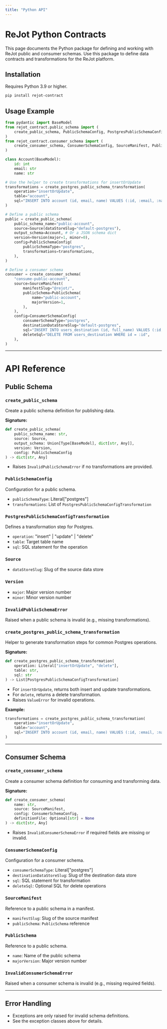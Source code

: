 ```yaml
---
title: "Python API"
---
```


# ReJot Python Contracts

This page documents the Python package for defining and working with ReJot public and consumer
schemas. Use this package to define data contracts and transformations for the ReJot platform.

## Installation

Requires Python 3.9 or higher.

```bash
pip install rejot-contract
```

## Usage Example

```python
from pydantic import BaseModel
from rejot_contract.public_schema import (
    create_public_schema, PublicSchemaConfig, PostgresPublicSchemaConfigTransformation, Source, Version, create_postgres_public_schema_transformation
)
from rejot_contract.consumer_schema import (
    create_consumer_schema, ConsumerSchemaConfig, SourceManifest, PublicSchema
)

class Account(BaseModel):
    id: int
    email: str
    name: str

# Use the helper to create transformations for insertOrUpdate
transformations = create_postgres_public_schema_transformation(
    operation="insertOrUpdate",
    table="account",
    sql="INSERT INTO account (id, email, name) VALUES (:id, :email, :name)",
)

# Define a public schema
public = create_public_schema(
    public_schema_name="public-account",
    source=Source(dataStoreSlug="default-postgres"),
    output_schema=Account, # Or a JSON schema dict
    version=Version(major=1, minor=0),
    config=PublicSchemaConfig(
        publicSchemaType="postgres",
        transformations=transformations,
    ),
)

# Define a consumer schema
consumer = create_consumer_schema(
    "consume-public-account",
    source=SourceManifest(
        manifestSlug="@rejot/",
        publicSchema=PublicSchema(
            name="public-account",
            majorVersion=1,
        ),
    ),
    config=ConsumerSchemaConfig(
        consumerSchemaType="postgres",
        destinationDataStoreSlug="default-postgres",
        sql="INSERT INTO users_destination (id, full_name) VALUES (:id, :email || ' ' || :name) ON CONFLICT (id) DO UPDATE SET full_name = :email || ' ' || :name",
        deleteSql="DELETE FROM users_destination WHERE id = :id",
    ),
)
```

---

# API Reference

## Public Schema

### `create_public_schema`

Create a public schema definition for publishing data.

**Signature:**

```python
def create_public_schema(
    public_schema_name: str,
    source: Source,
    output_schema: Union[Type[BaseModel], dict[str, Any]],
    version: Version,
    config: PublicSchemaConfig
) -> dict[str, Any]
```

- Raises `InvalidPublicSchemaError` if no transformations are provided.

### `PublicSchemaConfig`

Configuration for a public schema.

- `publicSchemaType`: Literal["postgres"]
- `transformations`: List of `PostgresPublicSchemaConfigTransformation`

### `PostgresPublicSchemaConfigTransformation`

Defines a transformation step for Postgres.

- `operation`: "insert" | "update" | "delete"
- `table`: Target table name
- `sql`: SQL statement for the operation

### `Source`

- `dataStoreSlug`: Slug of the source data store

### `Version`

- `major`: Major version number
- `minor`: Minor version number

### `InvalidPublicSchemaError`

Raised when a public schema is invalid (e.g., missing transformations).

### `create_postgres_public_schema_transformation`

Helper to generate transformation steps for common Postgres operations.

**Signature:**

```python
def create_postgres_public_schema_transformation(
    operation: Literal["insertOrUpdate", "delete"],
    table: str,
    sql: str
) -> List[PostgresPublicSchemaConfigTransformation]
```

- For `insertOrUpdate`, returns both insert and update transformations.
- For `delete`, returns a delete transformation.
- Raises `ValueError` for invalid operations.

**Example:**

```python
transformations = create_postgres_public_schema_transformation(
    operation="insertOrUpdate",
    table="account",
    sql="INSERT INTO account (id, email, name) VALUES (:id, :email, :name)",
)
```

---

## Consumer Schema

### `create_consumer_schema`

Create a consumer schema definition for consuming and transforming data.

**Signature:**

```python
def create_consumer_schema(
    name: str,
    source: SourceManifest,
    config: ConsumerSchemaConfig,
    definitionFile: Optional[str] = None
) -> dict[str, Any]
```

- Raises `InvalidConsumerSchemaError` if required fields are missing or invalid.

### `ConsumerSchemaConfig`

Configuration for a consumer schema.

- `consumerSchemaType`: Literal["postgres"]
- `destinationDataStoreSlug`: Slug of the destination data store
- `sql`: SQL statement for transformation
- `deleteSql`: Optional SQL for delete operations

### `SourceManifest`

Reference to a public schema in a manifest.

- `manifestSlug`: Slug of the source manifest
- `publicSchema`: `PublicSchema` reference

### `PublicSchema`

Reference to a public schema.

- `name`: Name of the public schema
- `majorVersion`: Major version number

### `InvalidConsumerSchemaError`

Raised when a consumer schema is invalid (e.g., missing required fields).

---

## Error Handling

- Exceptions are only raised for invalid schema definitions.
- See the exception classes above for details.
